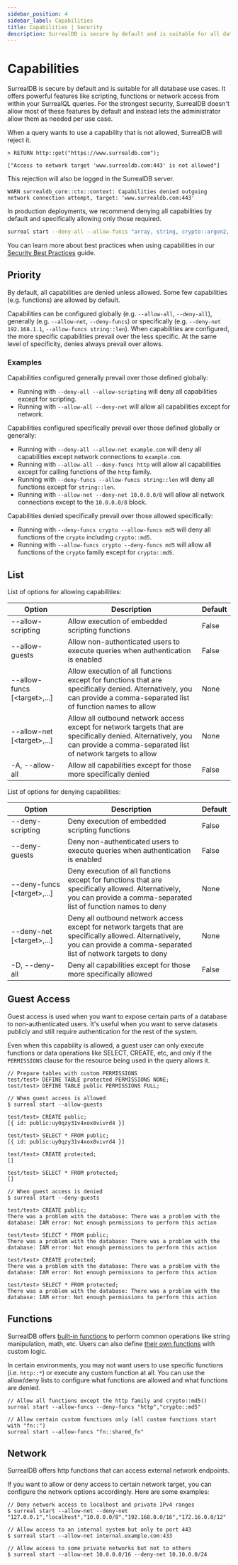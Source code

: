 ```yaml
---
sidebar_position: 4
sidebar_label: Capabilities
title: Capabilities | Security
description: SurrealDB is secure by default and is suitable for all database use cases. It offers powerful features like scripting, functions or network access from within your SurrealQL queries.
---
```


# Capabilities

SurrealDB is secure by default and is suitable for all database use cases. It offers powerful features like scripting, functions or network access from within your SurrealQL queries. For the strongest security, SurrealDB doesn't allow most of these features by default and instead lets the administrator allow them as needed per use case.

When a query wants to use a capability that is not allowed, SurrealDB will reject it.

```surql title="Rejected Query"
> RETURN http::get("https://www.surrealdb.com");

["Access to network target 'www.surrealdb.com:443' is not allowed"]
```

This rejection will also be logged in the SurrealDB server.

```surql title="Rejected Query Logging"
WARN surrealdb_core::ctx::context: Capabilities denied outgoing network connection attempt, target: 'www.surrealdb.com:443'
```

In production deployments, we recommend denying all capabilities by default and specifically allowing only those required.

```bash
surreal start --deny-all --allow-funcs "array, string, crypto::argon2, http::get" --allow-net api.example.com:443
```

You can learn more about best practices when using capabilities in our [Security Best Practices](/docs/surrealdb/reference-guide/security-best-practices#capabilities) guide.

## Priority

By default, all capabilities are denied unless allowed. Some few capabilities (e.g. functions) are allowed by default.

Capabilities can be configured globally (e.g. `--allow-all`, `--deny-all`), generally (e.g. `--allow-net`, `--deny-funcs`) or specifically (e.g. `--deny-net 192.168.1.1`, `--allow-funcs string::len`).
When capabilities are configured, the more specific capabilities prevail over the less specific. At the same level of specificity, denies always prevail over allows.

### Examples

Capabilities configured generally prevail over those defined globally:
- Running with `--deny-all --allow-scripting` will deny all capabilities except for scripting.
- Running with `--allow-all --deny-net` will allow all capabilities except for network.

Capabilities configured specifically prevail over those defined globally or generally:
- Running with `--deny-all --allow-net example.com` will deny all capabilities except network connections to `example.com`.
- Running with `--allow-all --deny-funcs http` will allow all capabilities except for calling functions of the `http` family.
- Running with `--deny-funcs --allow-funcs string::len` will deny all functions except for `string::len`.
- Running with `--allow-net --deny-net 10.0.0.0/8` will allow all network connections except to the `10.0.0.0/8` block.

Capabilities denied specifically prevail over those allowed specifically:
- Running with `--deny-funcs crypto --allow-funcs md5` will deny all functions of the `crypto` including `crypto::md5`.
- Running with `--allow-funcs crypto --deny-funcs md5` will allow all functions of the `crypto` family except for `crypto::md5`.

## List

List of options for allowing capabilities:

<table>
    <thead>
        <tr>
            <th scope="col">Option</th>
            <th colspan="2" scope="col">Description</th>
            <th scope="col">Default</th>
        </tr>
    </thead>  
    <tbody>
        <tr>
            <td scope="row" data-label="Option">
                --allow-scripting
            </td>
            <td colspan="2" scope="row" data-label="Description">
                Allow execution of embedded scripting functions
            </td>
            <td scope="row" data-label="Default">
                False
            </td>
        </tr>
        <tr>
            <td scope="row" data-label="Option">
                --allow-guests
            </td>
            <td colspan="2" scope="row" data-label="Description">
                Allow non-authenticated users to execute queries when authentication is enabled
            </td>
            <td scope="row" data-label="Default">
                False
            </td>
        </tr>
        <tr>
            <td scope="row" data-label="Option">
                --allow-funcs [&lt;target&gt;,...]
            </td>
            <td colspan="2" scope="row" data-label="Description">
                Allow execution of all functions except for functions that are specifically denied. Alternatively, you can provide a comma-separated list of function names to allow
            </td>
            <td scope="row" data-label="Default">
                None
            </td>
        </tr>
        <tr>
            <td scope="row" data-label="Option">
                --allow-net [&lt;target&gt;,...]
            </td>
            <td colspan="2" scope="row" data-label="Description">
                Allow all outbound network access except for network targets that are specifically denied. Alternatively, you can provide a comma-separated list of network targets to allow
            </td>
            <td scope="row" data-label="Default">
                None
            </td>
        </tr>
        <tr>
            <td scope="row" data-label="Option">
                -A, --allow-all
            </td>
            <td colspan="2" scope="row" data-label="Description">
                Allow all capabilities except for those more specifically denied
            </td>
            <td scope="row" data-label="Default">
                False
            </td>
        </tr>
    </tbody>
</table>

List of options for denying capabilities:

<table>
    <thead>
        <tr>
            <th scope="col">Option</th>
            <th colspan="2" scope="col">Description</th>
            <th scope="col">Default</th>
        </tr>
    </thead>  
    <tbody>
        <tr>
            <td scope="row" data-label="Option">
                --deny-scripting
            </td>
            <td colspan="2" scope="row" data-label="Description">
                Deny execution of embedded scripting functions
            </td>
            <td scope="row" data-label="Default">
                False
            </td>
        </tr>
        <tr>
            <td scope="row" data-label="Option">
                --deny-guests
            </td>
            <td colspan="2" scope="row" data-label="Description">
                Deny non-authenticated users to execute queries when authentication is enabled
            </td>
            <td scope="row" data-label="Default">
                False
            </td>
        </tr>
        <tr>
            <td scope="row" data-label="Option">
                --deny-funcs [&lt;target&gt;,...]
            </td>
            <td colspan="2" scope="row" data-label="Description">
                Deny execution of all functions except for functions that are specifically allowed. Alternatively, you can provide a comma-separated list of function names to deny
            </td>
            <td scope="row" data-label="Default">
                None
            </td>
        </tr>
        <tr>
            <td scope="row" data-label="Option">
                --deny-net [&lt;target&gt;,...]
            </td>
            <td colspan="2" scope="row" data-label="Description">
                Deny all outbound network access except for network targets that are specifically allowed. Alternatively, you can provide a comma-separated list of network targets to deny
            </td>
            <td scope="row" data-label="Default">
                None
            </td>
        </tr>
        <tr>
            <td scope="row" data-label="Option">
                -D, --deny-all
            </td>
            <td colspan="2" scope="row" data-label="Description">
                Deny all capabilities except for those more specifically allowed
            </td>
            <td scope="row" data-label="Default">
                False
            </td>
        </tr>
    </tbody>
</table>

## Guest Access

Guest access is used when you want to expose certain parts of a database to non-authenticated users. It's useful when you want to serve datasets publicly and still require authentication for the rest of the system.

Even when this capability is allowed, a guest user can only execute functions or data operations like SELECT, CREATE, etc, and only if the `PERMISSIONS` clause for the resource being used in the query allows it.

```surql
// Prepare tables with custom PERMISSIONS
test/test> DEFINE TABLE protected PERMISSIONS NONE;
test/test> DEFINE TABLE public PERMISSIONS FULL;

// When guest access is allowed
$ surreal start --allow-guests

test/test> CREATE public;
[{ id: public:uy0qzy31v4xox8vivrd4 }]

test/test> SELECT * FROM public;
[{ id: public:uy0qzy31v4xox8vivrd4 }]

test/test> CREATE protected;
[]

test/test> SELECT * FROM protected;
[]

// When guest access is denied
$ surreal start --deny-guests

test/test> CREATE public;
There was a problem with the database: There was a problem with the database: IAM error: Not enough permissions to perform this action

test/test> SELECT * FROM public;
There was a problem with the database: There was a problem with the database: IAM error: Not enough permissions to perform this action

test/test> CREATE protected;
There was a problem with the database: There was a problem with the database: IAM error: Not enough permissions to perform this action

test/test> SELECT * FROM protected;
There was a problem with the database: There was a problem with the database: IAM error: Not enough permissions to perform this action
```

## Functions

SurrealDB offers [built-in functions](/docs/surrealql/functions/database/array) to perform common operations like string manipulation, math, etc. Users can also define [their own functions](/docs/surrealql/statements/define/function) with custom logic.

In certain environments, you may not want users to use specific functions (i.e. `http::*`) or execute any custom function at all. You can use the allow/deny lists to configure what functions are allowed and what functions are denied.

```surql
// Allow all functions except the http family and crypto::md5()
surreal start --allow-funcs --deny-funcs "http","crypto::md5"

// Allow certain custom functions only (all custom functions start with "fn::")
surreal start --allow-funcs "fn::shared_fn"
```

## Network

SurrealDB offers http functions that can access external network endpoints.

If you want to allow or deny access to certain network target, you can configure the network options accordingly. Here are some examples:

```surql
// Deny network access to localhost and private IPv4 ranges
$ surreal start --allow-net --deny-net "127.0.0.1","localhost","10.0.0.0/8","192.168.0.0/16","172.16.0.0/12"

// Allow access to an internal system but only to port 443
$ surreal start --allow-net internal.example.com:433

// Allow access to some private networks but not to others
$ surreal start --allow-net 10.0.0.0/16 --deny-net 10.10.0.0/24
```
